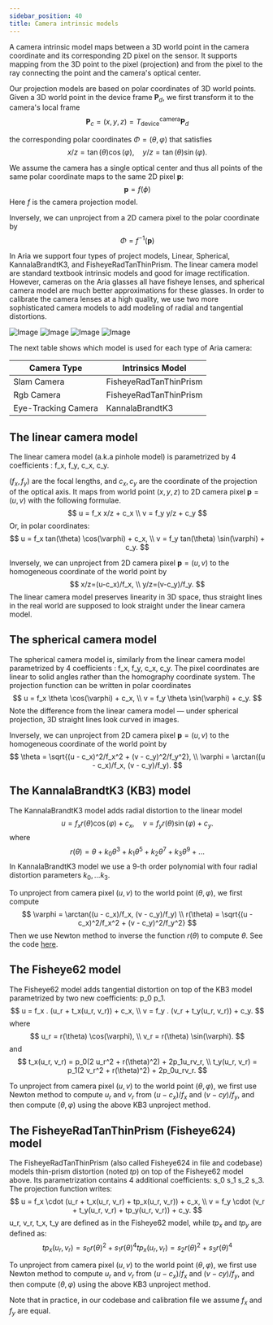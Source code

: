 ```yaml
---
sidebar_position: 40
title: Camera intrinsic models
---
```


A camera intrinsic model maps between a 3D world point in the camera coordinate and its corresponding 2D pixel on the sensor. It supports mapping from the 3D point to the pixel (projection) and from the pixel to the ray connecting the point and the camera's optical center.

Our projection models are based on polar coordinates of 3D world points. Given a 3D world point in the device frame $\mathbf{P}_d$, we first transform it to the camera's local frame
$$
\mathbf{P}_c = (x, y, z) = T_\text{device}^\text{camera}\mathbf{P}_d
$$

the corresponding polar coordinates $\Phi = (\theta, \varphi)$ that satisfies
$$
    x/z = \tan(\theta)\cos(\varphi), \quad
    y/z = \tan(\theta)\sin(\varphi).
$$

We assume the camera has a single optical center and thus all points of the same polar coordinate maps to the same 2D pixel $\mathbf{p}$:
$$
    \mathbf{p} = f(\phi)
$$
Here $f$ is the camera projection model.

Inversely, we can unproject from a 2D camera pixel to the polar coordinate by
$$
    \Phi = f^{-1}(\mathbf{p})
$$

In Aria we support four types of project models, Linear, Spherical, KannalaBrandtK3, and FisheyeRadTanThinPrism. The linear camera model are standard textbook intrinsic models and good for image rectification. However, cameras on the Aria glasses all have fisheye lenses, and spherical camera model are much better approximations for these glasses. In order to calibrate the camera lenses at a high quality, we use two more sophisticated camera models to add modeling of radial and tangential distortions.

![Image](/img/tech_insights/linear.png)
![Image](/img/tech_insights/spherical.png)
![Image](/img/tech_insights/kb3.png)
![Image](/img/tech_insights/fisheye.png)

The next table shows which model is used for each type of Aria camera:

| Camera Type               | Intrinsics Model        |
|---------------------------|-------------------------|
| Slam Camera               | FisheyeRadTanThinPrism  |
| Rgb Camera                | FisheyeRadTanThinPrism  |
| Eye-Tracking Camera       | KannalaBrandtK3         |

## The linear camera model
The linear camera model (a.k.a pinhole model) is parametrized by 4 coefficients : f_x, f_y, c_x, c_y.

$(f_x, f_y)$ are the focal lengths, and $c_x, c_y$ are the coordinate of the projection of the optical axis.
It  maps from world point $(x,y,z)$ to 2D camera pixel $\mathbf{p}=(u, v)$ with the following formulae.
$$
    u = f_x x/z + c_x \\
    v = f_y y/z + c_y
$$
Or, in polar coordinates:
$$
    u = f_x tan(\theta) \cos(\varphi) + c_x, \\
    v = f_y tan(\theta) \sin(\varphi) + c_y.
$$

Inversely, we can unproject from 2D camera pixel $\mathbf{p}=(u, v)$  to the homogeneous coordinate of the world point by
$$
x/z=(u-c_x)/f_x, \\
y/z=(v-c_y)/f_y.
$$
The linear camera model preserves linearity in 3D space, thus straight lines in the real world are supposed to look straight under the linear camera model.

## The spherical camera model

The spherical camera model is, similarly from the linear camera model parametrized by 4 coefficients : f_x, f_y, c_x, c_y.
The pixel coordinates are linear to solid angles rather than the homography coordinate system.
The projection function can be written in polar coordinates
$$
    u = f_x \theta \cos(\varphi) + c_x, \\
    v = f_y \theta \sin(\varphi) + c_y.
$$
Note the difference from the linear camera model — under spherical projection, 3D straight lines look curved in images.

Inversely, we can unproject from 2D camera pixel $\mathbf{p}=(u, v)$ to the homogeneous coordinate of the world point by
$$
    \theta = \sqrt{(u - c_x)^2/f_x^2 + (v - c_y)^2/f_y^2}, \\
    \varphi = \arctan((u - c_x)/f_x, (v - c_y)/f_y).
$$

## The KannalaBrandtK3 (KB3) model

The KannalaBrandtK3 model adds radial distortion to the linear model
$$
    u = f_x r(\theta) \cos(\varphi)  + c_x, \quad
    v = f_y r(\theta) \sin(\varphi)  + c_y.
$$
where
$$
    r(\theta) = \theta + k_0 \theta^3 + k_1 \theta^5 + k_2 \theta^7 + k_3 \theta^9 + ...
$$
In KannalaBrandtK3 model we use a 9-th order polynomial with four radial distortion parameters $k_0, ... k_3$.

To unproject from camera pixel $(u, v)$ to the world point $(\theta, \varphi)$, we first compute
$$
    \varphi = \arctan((u - c_x)/f_x, (v - c_y)/f_y) \\
    r(\theta) = \sqrt{(u - c_x)^2/f_x^2 + (v - c_y)^2/f_y^2}
$$
Then we use Newton method to inverse the function $r(\theta)$ to compute $\theta$. See the code [here](https://github.com/facebookresearch/projectaria_tools/blob/afad1fe09dd1d89eee55ceb95ba1f2f577f9c606/core/calibration/camera_projections/KannalaBrandtK3.h#L131-L147).

## The Fisheye62 model

The Fisheye62 model adds tangential distortion on top of the KB3 model parametrized by two new coefficients: p_0 p_1.
$$
    u = f_x . (u_r + t_x(u_r, v_r))  + c_x, \\
    v = f_y . (v_r + t_y(u_r, v_r))  + c_y.
$$
where
$$
    u_r = r(\theta) \cos(\varphi), \\
    v_r = r(\theta) \sin(\varphi).
$$
and
$$
    t_x(u_r, v_r)  = p_0(2 u_r^2 + r(\theta)^2) + 2p_1u_rv_r, \\
    t_y(u_r, v_r)  = p_1(2 v_r^2 + r(\theta)^2) + 2p_0u_rv_r.
$$

To unproject from camera pixel $(u, v)$ to the world point $(\theta, \varphi)$, we first use Newton method to compute $u_r$ and $v_r$ from $(u - c_x)/f_x$ and $(v - cy)/f_y$, and then compute $(\theta, \varphi)$ using the above KB3 unproject method.

## The FisheyeRadTanThinPrism (Fisheye624) model

The FisheyeRadTanThinPrism (also called Fisheye624 in file and codebase) models thin-prism distortion (noted $tp$) on top of the Fisheye62 model above.
Its parametrization contains 4 additional coefficients: s_0 s_1 s_2 s_3. The projection function writes:
$$
    u = f_x \cdot (u_r + t_x(u_r, v_r) + tp_x(u_r, v_r))  + c_x, \\
    v = f_y \cdot (v_r + t_y(u_r, v_r) + tp_y(u_r, v_r))  + c_y.
$$
u_r, v_r, t_x, t_y are defined as in the Fisheye62 model, while $tp_x$ and $tp_y$ are defined as:
$$
   tp_x(u_r, v_r) = s_0 r(\theta)^2 + s_1  r(\theta)^4
   tp_x(u_r, v_r) = s_2 r(\theta)^2 + s_3  r(\theta)^4
$$

To unproject from camera pixel $(u, v)$ to the world point $(\theta, \varphi)$, we first use Newton method to compute $u_r$ and $v_r$ from $(u - c_x)/f_x$ and $(v - cy)/f_y$, and then compute $(\theta, \varphi)$ using the above KB3 unproject method.

Note that in practice, in our codebase and calibration file we assume $f_x$ and $f_y$ are equal.
